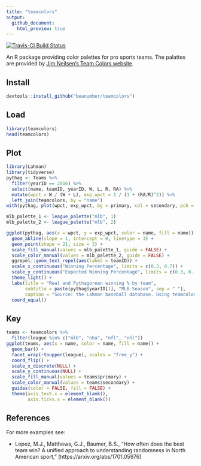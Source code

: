 ```yaml
---
title: "teamcolors"
output:
  github_document:
    html_preview: true
---
```


[![Travis-CI Build Status](https://travis-ci.org/beanumber/teamcolors.svg?branch=master)](https://travis-ci.org/beanumber/teamcolors)

An R package providing color palettes for pro sports teams. The palattes are provided by [Jim Neilsen's Team Colors website](http://jim-nielsen.com/teamcolors/). 

## Install

```r
devtools::install_github("beanumber/teamcolors")
```

## Load

```r
library(teamcolors)
head(teamcolors)
```

## Plot

```r
library(Lahman)
library(tidyverse)
pythag <- Teams %>%
  filter(yearID == 2016) %>%
  select(name, teamID, yearID, W, L, R, RA) %>%
  mutate(wpct = W / (W + L), exp_wpct = 1 / (1 + (RA/R)^2)) %>%
  left_join(teamcolors, by = "name")
with(pythag, plot(wpct, exp_wpct, bg = primary, col = secondary, pch = 21, cex = 3))
```

```r
mlb_palette_1 <- league_palette("mlb", 1)
mlb_palette_2 <- league_palette("mlb", 2)

ggplot(pythag, aes(x = wpct, y = exp_wpct, color = name, fill = name)) + 
  geom_abline(slope = 1, intercept = 0, linetype = 3) + 
  geom_point(shape = 21, size = 3) + 
  scale_fill_manual(values = mlb_palette_1, guide = FALSE) + 
  scale_color_manual(values = mlb_palette_2, guide = FALSE) + 
  ggrepel::geom_text_repel(aes(label = teamID)) + 
  scale_x_continuous("Winning Percentage", limits = c(0.3, 0.7)) + 
  scale_y_continuous("Expected Winning Percentage", limits = c(0.3, 0.7)) + 
  theme_light() +
  labs(title = "Real and Pythagorean winning % by team",
       subtitle = paste(pythag$yearID[1], "MLB Season", sep = " "),
       caption = "Source: the Lahman baseball database. Using teamcolors R pckg") +
  coord_equal()
```

## Key

```r
teams <- teamcolors %>%
  filter(league %in% c("mlb", "nba", "nfl", "nhl"))
ggplot(teams, aes(x = name, color = name, fill = name)) + 
  geom_bar() +
  facet_wrap(~toupper(league), scales = "free_y") +
  coord_flip() + 
  scale_x_discrete(NULL) + 
  scale_y_continuous(NULL) + 
  scale_fill_manual(values = teams$primary) + 
  scale_color_manual(values = teams$secondary) + 
  guides(color = FALSE, fill = FALSE) + 
  theme(axis.text.x = element_blank(), 
        axis.ticks.x = element_blank())
```

## References

For more examples see: 

- Lopez, M.J., Matthews, G.J., Baumer, B.S., "How often does the best team win? A unified approach to understanding randomness in North American sport," (https://arxiv.org/abs/1701.05976)
